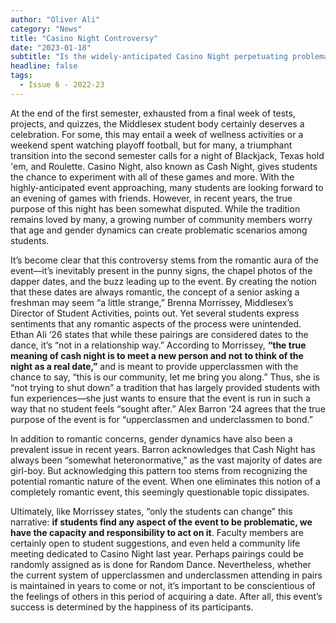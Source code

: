 ```yaml
---
author: "Oliver Ali"
category: "News"
title: "Casino Night Controversy"
date: "2023-01-18"
subtitle: "Is the widely-anticipated Casino Night perpetuating problematic age and gender dynamics?"
headline: false
tags:
  - Issue 6 - 2022-23
---
```


At the end of the first semester, exhausted from a final week of tests, projects, and quizzes, the Middlesex student body certainly deserves a celebration. For some, this may entail a week of wellness activities or a weekend spent watching playoff football, but for many, a triumphant transition into the second semester calls for a night of Blackjack, Texas hold 'em, and Roulette. Casino Night, also known as Cash Night, gives students the chance to experiment with all of these games and more. With the highly-anticipated event approaching, many students are looking forward to an evening of games with friends. However, in recent years, the true purpose of this night has been somewhat disputed. While the tradition remains loved by many, a growing number of community members worry that age and gender dynamics can create problematic scenarios among students.

It’s become clear that this controversy stems from the romantic aura of the event––it’s inevitably present in the punny signs, the chapel photos of the dapper dates, and the buzz leading up to the event. By creating the notion that these dates are always romantic, the concept of a senior asking a freshman may seem “a little strange,” Brenna Morrissey, Middlesex’s Director of Student Activities, points out. Yet several students express sentiments that any romantic aspects of the process were unintended. Ethan Ali ‘26 states that while these pairings are considered dates to the dance, it’s “not in a relationship way.” According to Morrissey, **“the true meaning of cash night is to meet a new person and not to think of the night as a real date,”** and is meant to provide upperclassmen with the chance to say, “this is our community, let me bring you along.” Thus, she is “not trying to shut down” a tradition that has largely provided students with fun experiences—she just wants to ensure that the event is run in such a way that no student feels “sought after.” Alex Barron ‘24 agrees that the true purpose of the event is for “upperclassmen and underclassmen to bond.”

In addition to romantic concerns, gender dynamics have also been a prevalent issue in recent years. Barron acknowledges that Cash Night has always been “somewhat heteronormative,” as the vast majority of dates are girl-boy. But acknowledging this pattern too stems from recognizing the potential romantic nature of the event. When one eliminates this notion of a completely romantic event, this seemingly questionable topic dissipates.

Ultimately, like Morrissey states, “only the students can change” this narrative: **if students find any aspect of the event to be problematic, we have the capacity and responsibility to act on it**. Faculty members are certainly open to student suggestions, and even held a community life meeting dedicated to Casino Night last year. Perhaps pairings could be randomly assigned as is done for Random Dance. Nevertheless, whether the current system of upperclassmen and underclassmen attending in pairs is maintained in years to come or not, it’s important to be conscientious of the feelings of others in this period of acquiring a date. After all, this event’s success is determined by the happiness of its participants.
